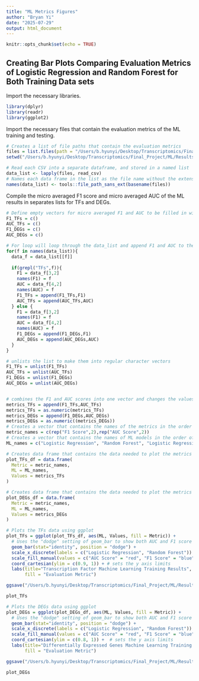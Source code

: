 ```yaml
---
title: "ML Metrics Figures"
author: "Bryan Yi"
date: "2025-07-29"
output: html_document
---
```


```r
knitr::opts_chunk$set(echo = TRUE)
```

## Creating Bar Plots Comparing Evaluation Metrics of Logistic Regression and Random Forest for Both Training Data sets

Import the necessary libraries.

```r
library(dplyr)
library(readr)
library(ggplot2)
```

Import the necessary files that contain the evaluation metrics of the ML training and testing. 

```r
# Creates a list of file paths that contain the evaluation metrics
files = list.files(path = "/Users/b.hyunyi/Desktop/Transcriptomics/Final_Project/ML/Results/", pattern = paste0(".*metrics\\.csv$"))
setwd("/Users/b.hyunyi/Desktop/Transcriptomics/Final_Project/ML/Results/")

# Read each CSV into a separate dataframe, and stored in a named list
data_list <- lapply(files, read_csv)
# Names each data frame in the list as the file name without the extension
names(data_list) <- tools::file_path_sans_ext(basename(files))
```

Compile the micro averaged F1 score and micro averaged AUC of the ML results in separates lists for TFs and DEGs.

```r
# Define empty vectors for micro averaged F1 and AUC to be filled in with the for loop below.
F1_TFs = c()
AUC_TFs = c()
F1_DEGs = c()
AUC_DEGs = c()

# For loop will loop through the data_list and append F1 and AUC to the empty lists above
for(f in names(data_list)){
  data_f = data_list[[f]]
  
  if(grepl("TFs",f)){
    F1 = data_f[3,2]
    names(F1) = f
    AUC = data_f[4,2]
    names(AUC) = f
    F1_TFs = append(F1_TFs,F1)
    AUC_TFs = append(AUC_TFs,AUC)
  } else {
    F1 = data_f[3,2]
    names(F1) = f
    AUC = data_f[4,2]
    names(AUC) = f
    F1_DEGs = append(F1_DEGs,F1)
    AUC_DEGs = append(AUC_DEGs,AUC)
  }
}

# unlists the list to make them into regular character vectors
F1_TFs = unlist(F1_TFs)
AUC_TFs = unlist(AUC_TFs)
F1_DEGs = unlist(F1_DEGs)
AUC_DEGs = unlist(AUC_DEGs)



```



```r
# combines the F1 and AUC scores into one vector and changes the values to numeric types
metrics_TFs = append(F1_TFs,AUC_TFs)
metrics_TFs = as.numeric(metrics_TFs)
metrics_DEGs = append(F1_DEGs,AUC_DEGs)
metrics_DEGs = as.numeric((metrics_DEGs))
# Creates a vector that contains the names of the metrics in the order of the vectors above
metric_names = c(rep("F1 Score",2),rep("AUC Score",2))
# Creates a vector that contains the names of ML models in the order of the vectors above
ML_names = c("Logistic Regression", "Random Forest", "Logistic Regression", "Random Forest")

# Creates data frame that contains the data needed to plot the metrics for TFs
plot_TFs_df = data.frame(
  Metric = metric_names,
  ML = ML_names,
  Values = metrics_TFs
)

# Creates data frame that contains the data needed to plot the metrics for DEGs
plot_DEGs_df = data.frame(
  Metric = metric_names,
  ML = ML_names,
  Values = metrics_DEGs
)
```



```r
# Plots the TFs data using ggplot
plot_TFs = ggplot(plot_TFs_df, aes(ML, Values, fill = Metric)) +
  # Uses the "dodge" setting of geom_bar to show both AUC and F1 score for each ML model
  geom_bar(stat="identity", position = "dodge") + 
  scale_x_discrete(labels = c("Logistic Regression", "Random Forest")) +  # Defines the x-axis labels
  scale_fill_manual(values = c("AUC Score" = "red", "F1 Score" = "blue"))+  # Defines the color of the bars based on metric
  coord_cartesian(ylim = c(0.9, 1)) + # sets the y axis limits
  labs(title="Transcription Factor Machine Learning Training Results", x = "ML Model", y = "Evaluation Metric",
       fill = "Evaluation Metric")

ggsave("/Users/b.hyunyi/Desktop/Transcriptomics/Final_Project/ML/Results/TFs_metrics_bar_plot.png", width = 10, height = 6, dpi = 300)

plot_TFs
```



```r
# Plots the DEGs data using ggplot
plot_DEGs = ggplot(plot_DEGs_df, aes(ML, Values, fill = Metric)) +
  # Uses the "dodge" setting of geom_bar to show both AUC and F1 score for each ML model
  geom_bar(stat="identity", position = "dodge") + 
  scale_x_discrete(labels = c("Logistic Regression", "Random Forest")) + # Defines the x-axis labels
  scale_fill_manual(values = c("AUC Score" = "red", "F1 Score" = "blue"))+  # Defines the color of the bars based on metric
  coord_cartesian(ylim = c(0.8, 1)) +  # sets the y axis limits
  labs(title="Differentially Expressed Genes Machine Learning Training Results", x = "ML Model", y = "Evaluation Metric",
       fill = "Evaluation Metric")

ggsave("/Users/b.hyunyi/Desktop/Transcriptomics/Final_Project/ML/Results/DEGs_metrics_bar_plot.png", width = 10, height = 6, dpi = 300)

plot_DEGs
```

